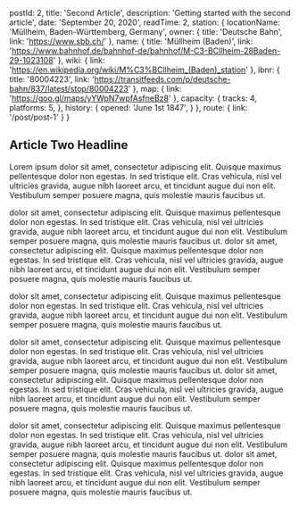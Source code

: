 
  postId: 2,
  title: 'Second Article',
  description: 'Getting started with the second article',
  date: 'September 20, 2020',
  readTime: 2,
  station: {
    locationName: 'Müllheim, Baden-Württemberg, Germany',
    owner: {
      title: 'Deutsche Bahn',
      link: 'https://www.sbb.ch/'
    },
    name: {
      title: 'Müllheim (Baden)',
      link: 'https://www.bahnhof.de/bahnhof-de/bahnhof/M-C3-BCllheim-28Baden-29-1023108'
    },
    wiki: {
      link: 'https://en.wikipedia.org/wiki/M%C3%BCllheim_(Baden)_station'
    },
    ibnr: {
      title: '80004223',
      link: 'https://transitfeeds.com/p/deutsche-bahn/837/latest/stop/80004223'
    },
    map: {
      link: 'https://goo.gl/maps/yYWpN7wpfAsfneBz8'
    },
    capacity: {
      tracks: 4,
      platforms: 5,
    },
    history: {
      opened: 'June 1st 1847',
    }
  },
  route: {
    link: '/post/post-1'
  }
}


## Article Two Headline

Lorem ipsum dolor sit amet, consectetur adipiscing elit. Quisque maximus pellentesque dolor non egestas. In sed tristique elit. Cras vehicula, nisl vel ultricies gravida, augue nibh laoreet arcu, et tincidunt augue dui non elit. Vestibulum semper posuere magna, quis molestie mauris faucibus ut.

dolor sit amet, consectetur adipiscing elit. Quisque maximus pellentesque dolor non egestas. In sed tristique elit. Cras vehicula, nisl vel ultricies gravida, augue nibh laoreet arcu, et tincidunt augue dui non elit. Vestibulum semper posuere magna, quis molestie mauris faucibus ut. dolor sit amet, consectetur adipiscing elit. Quisque maximus pellentesque dolor non egestas. In sed tristique elit. Cras vehicula, nisl vel ultricies gravida, augue nibh laoreet arcu, et tincidunt augue dui non elit. Vestibulum semper posuere magna, quis molestie mauris faucibus ut.


<InfoBoard stationInfo={meta.station} />

dolor sit amet, consectetur adipiscing elit. Quisque maximus pellentesque dolor non egestas. In sed tristique elit. Cras vehicula, nisl vel ultricies gravida, augue nibh laoreet arcu, et tincidunt augue dui non elit. Vestibulum semper posuere magna, quis molestie mauris faucibus ut.

dolor sit amet, consectetur adipiscing elit. Quisque maximus pellentesque dolor non egestas. In sed tristique elit. Cras vehicula, nisl vel ultricies gravida, augue nibh laoreet arcu, et tincidunt augue dui non elit. Vestibulum semper posuere magna, quis molestie mauris faucibus ut. dolor sit amet, consectetur adipiscing elit. Quisque maximus pellentesque dolor non egestas. In sed tristique elit. Cras vehicula, nisl vel ultricies gravida, augue nibh laoreet arcu, et tincidunt augue dui non elit. Vestibulum semper posuere magna, quis molestie mauris faucibus ut.

dolor sit amet, consectetur adipiscing elit. Quisque maximus pellentesque dolor non egestas. In sed tristique elit. Cras vehicula, nisl vel ultricies gravida, augue nibh laoreet arcu, et tincidunt augue dui non elit. Vestibulum semper posuere magna, quis molestie mauris faucibus ut. dolor sit amet, consectetur adipiscing elit. Quisque maximus pellentesque dolor non egestas. In sed tristique elit. Cras vehicula, nisl vel ultricies gravida, augue nibh laoreet arcu, et tincidunt augue dui non elit. Vestibulum semper posuere magna, quis molestie mauris faucibus ut.